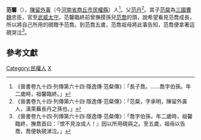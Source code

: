 '''范馨'''（{{bd|2世纪||222年|catIdx=F}}），[[陳留郡|陳留]][[外黃|外黃]]（今[[河南省|河南省]][[商丘市|商丘市]][[民權縣|民權縣]]）人<ref>《晉書卷九十四·列傳第六十四·隱逸傳·范粲傳》：「長子喬。......喬字伯孫。年二歲時，祖馨臨終。」</ref>。父[[范丹|范丹]]<ref>《晉書卷九十四·列傳第六十四·隱逸傳·范粲傳》：「范粲，字承明，陳留外黃人，漢萊蕪長丹之孫也。」</ref>。其子[[范粲|范粲]]為[[三國|三國]][[曹魏|曹魏]]忠臣，官至[[武威郡|武威]][[太守|太守]]。范馨臨終前曾撫摸孫兒[[范喬|范喬]]的頭，說希望看見范喬成長，所以將自己所用的硯贈予范喬。到范喬五歲，范喬祖母將此事告知，范喬便拿著這硯哭泣<ref>《晉書卷九十四·列傳第六十四·隱逸傳·范粲傳》：「喬字伯孫。年二歲時，祖馨臨終，撫喬首曰：『恨不見汝成人！』因以所用硯與之。至五歲，祖母以告喬，喬便執硯涕泣。」</ref>。

==參考文獻==
{{wikisource|晉書/卷094}}
{{Reflist}}

{{DEFAULTSORT:Fan范}}
[[Category:民權人|Category:民權人]]
[[Category:范姓|X]]